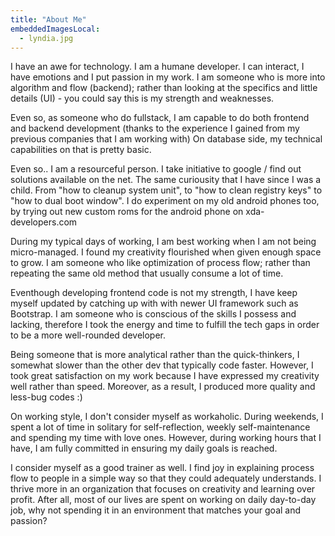 ```yaml
---
title: "About Me"
embeddedImagesLocal:
  - lyndia.jpg
---
```



I have an awe for technology. I am a humane developer. I can interact, I have emotions and I put passion in my work.
I am someone who is more into algorithm and flow (backend); rather than looking at the specifics and little details (UI) - you could say this is my strength and weaknesses.

Even so, as someone who do fullstack, I am capable to do both frontend and backend development (thanks to the experience I gained from my previous companies that I am working with)
On database side, my technical capabilities on that is pretty basic.

Even so..
I am a resourceful person. I take initiative to google / find out solutions available on the net. The same curiousity that I have since I was a child. From "how to cleanup system unit", to "how to clean registry keys" to "how to dual boot window". I do experiment on my old android phones too, by trying out new custom roms for the android phone on xda-developers.com

During my typical days of working, I am best working when I am not being micro-managed. I found my creativity flourished when given enough space to grow. I am someone who like optimization of process flow; rather than repeating the same old method that usually consume a lot of time.

Eventhough developing frontend code is not my strength, I have keep myself updated by catching up with with newer UI framework such as Bootstrap. I am someone who is conscious of the skills I possess and lacking, therefore I took the energy and time to fulfill the tech gaps in order to be a more well-rounded developer.

Being someone that is more analytical rather than the quick-thinkers, I somewhat slower than the other dev that typically code faster. However, I took great satisfaction on my work because I have expressed my creativity well rather than speed. Moreover, as a result, I produced more quality and less-bug codes :)

On working style, I don't consider myself as workaholic. During weekends, I spent a lot of time in solitary for self-reflection, weekly self-maintenance and spending my time with love ones. However, during working hours that I have, I am fully committed in ensuring my daily goals is reached.

I consider myself as a good trainer as well. I find joy in explaining process flow to people in a simple way so that they could adequately understands. I thrive more in an organization that focuses on creativity and learning over profit. After all, most of our lives are spent on working on daily day-to-day job, why not spending it in an environment that matches your goal and passion?
